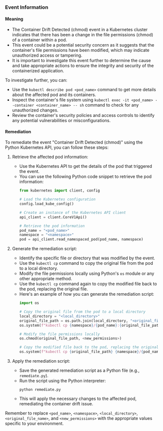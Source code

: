 
### Event Information

#### Meaning

- The Container Drift Detected (chmod) event in a Kubernetes cluster indicates that there has been a change in the file permissions (chmod) of a container within a pod.
- This event could be a potential security concern as it suggests that the container's file permissions have been modified, which may indicate unauthorized access or tampering.
- It is important to investigate this event further to determine the cause and take appropriate actions to ensure the integrity and security of the containerized application. 

To investigate further, you can:
- Use the `kubectl describe pod <pod_name>` command to get more details about the affected pod and its containers.
- Inspect the container's file system using `kubectl exec -it <pod_name> --container <container_name> -- sh` command to check for any unauthorized changes.
- Review the container's security policies and access controls to identify any potential vulnerabilities or misconfigurations.

#### Remediation

To remediate the event "Container Drift Detected (chmod)" using the Python Kubernetes API, you can follow these steps:

1. Retrieve the affected pod information:
   - Use the Kubernetes API to get the details of the pod that triggered the event.
   - You can use the following Python code snippet to retrieve the pod information:
     ```python
     from kubernetes import client, config

     # Load the Kubernetes configuration
     config.load_kube_config()

     # Create an instance of the Kubernetes API client
     api_client = client.CoreV1Api()

     # Retrieve the pod information
     pod_name = "<pod_name>"
     namespace = "<namespace>"
     pod = api_client.read_namespaced_pod(pod_name, namespace)
     ```

2. Generate the remediation script:
   - Identify the specific file or directory that was modified by the event.
   - Use the `kubectl cp` command to copy the original file from the pod to a local directory.
   - Modify the file permissions locally using Python's `os` module or any other appropriate method.
   - Use the `kubectl cp` command again to copy the modified file back to the pod, replacing the original file.
   - Here's an example of how you can generate the remediation script:
     ```python
     import os

     # Copy the original file from the pod to a local directory
     local_directory = "<local_directory>"
     original_file_path = os.path.join(local_directory, "<original_file_name>")
     os.system(f"kubectl cp {namespace}/{pod_name}:{original_file_path} {original_file_path}")

     # Modify the file permissions locally
     os.chmod(original_file_path, <new_permissions>)

     # Copy the modified file back to the pod, replacing the original file
     os.system(f"kubectl cp {original_file_path} {namespace}/{pod_name}:{original_file_path}")
     ```

3. Apply the remediation script:
   - Save the generated remediation script as a Python file (e.g., `remediate.py`).
   - Run the script using the Python interpreter:
     ```
     python remediate.py
     ```
   - This will apply the necessary changes to the affected pod, remediating the container drift issue.

Remember to replace `<pod_name>`, `<namespace>`, `<local_directory>`, `<original_file_name>`, and `<new_permissions>` with the appropriate values specific to your environment.

